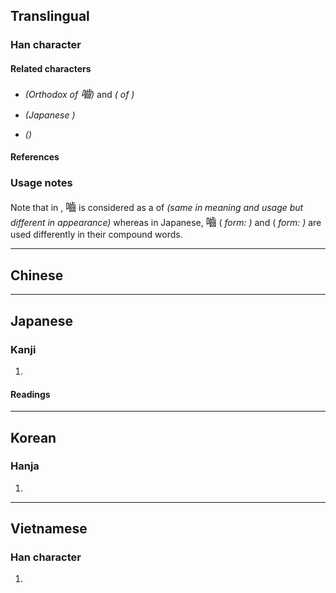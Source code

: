 {{also|齧|噛|啮}}
{{character info}}
==Translingual==
{{Han simplified forms|[[齧]]/<small>嚙</small>/<small>[[囓]]</small>|[[噛]]∣[[𪘂]]|啮|ex=y}}

===Han character===
{{Han char|rn=30|rad=口|as=15|sn=18|four=61072|canj=RYMU|ids=⿰口齒}}

====Related characters====
* {{l|mul|[[齧]]}} ''(Orthodox {{w|Traditional Chinese characters|traditional form}} of <big>嚙</big>)'' and {{l|mul|[[囓]]}} ''({{w|Variant Chinese characters|Variant}} {{w|Traditional Chinese characters|traditional form}} of {{l|mul|齧}})''
* {{l|mul|[[噛]]}} ''(Japanese {{w|shinjitai}})''
* {{l|mul|[[啮]]}} ''({{w|Simplified Chinese}})''

====References====
{{Han ref|kx=0212.410|dkj=04516|dj=0435.240|hdz=10699.140|uh=5699}}

===Usage notes===
Note that in {{w|traditional Chinese}}, <big>嚙</big> is considered as a {{w|Variant Chinese characters|variant form}} of {{l|mul|齧}} ''(same in meaning and usage but different in appearance)'' whereas in Japanese, <big>嚙</big> (''{{w|shinjitai}} form: {{l|mul|噛}})'' and {{l|mul|齧}} (''{{w|shinjitai}} form: {{l|mul|𪘂}})'' are used differently in their compound words.

----

==Chinese==
{{zh-see|齧}}

----

==Japanese==
{{ja-kanji forms|噛|嚙|ex=y}}

===Kanji===
{{ja-kanji|grade=|rs=口15|shin=噛}}

# {{ja-kyu sp|噛}} {{gloss|to [[bite]]; to [[chew]]; to [[gnaw]]}}

====Readings====
{{ja-readings
|goon=ぎょう<げう
|kanon=ごう<がう
|kanyoon=こう<かう
|kun=しが-む, かじ-る, かぶ-る, か-ます, か-ませる, か-む
}}

----

==Korean==

===Hanja===
{{ko-hanja|hangeul=[[교]]|rv=gyo|mr=kyo}}

# {{rfdef|ko|sort=口15}}

----

==Vietnamese==

===Han character===
{{vi-readings|reading=rỉ|rs=口15}}

# {{rfdef|vi|sort=口15}}